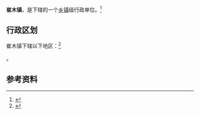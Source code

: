 {{中国乡级行政区|61/03/29/101/000}}

'''崔木镇'''，是{{PRC admin/fullname|61/03/29/101/000|3}}下辖的一个[[乡镇|乡镇]]级行政单位。<ref>{{PRC admin/ref sgc|{{PRC admin/parent|61/03/29/101/000}}}}</ref>

== 行政区划 ==

崔木镇下辖以下地区：<ref>{{PRC admin/ref sgc|61/03/29/101/000}}</ref>

{{PRC admin/children|61/03/29/101/000}}。

== 参考资料 ==

{{reflist}}

{{陕西行政区划小作品}}
{{PRC admin/navcat|61/03/29/101/000}}